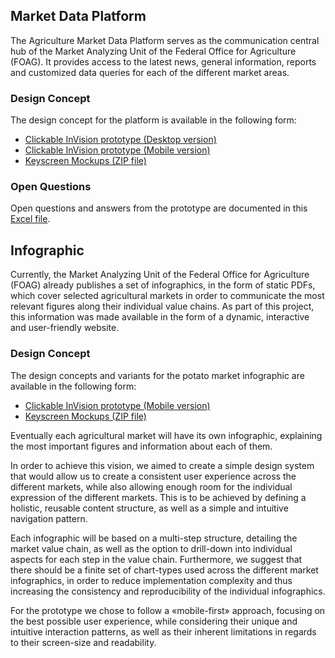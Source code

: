## Market Data Platform

The Agriculture Market Data Platform serves as the communication central hub of the Market Analyzing Unit of the Federal Office for Agriculture (FOAG). It provides access to the latest news, general information, reports and customized data queries for each of the different market areas.

### Design Concept

The design concept for the platform is available in the following form:

- [Clickable InVision prototype (Desktop version)](/invision-prototypes/platform-desktop/index.html)
- [Clickable InVision prototype (Mobile version)](/invision-prototypes/platform-mobile/index.html)
- [Keyscreen Mockups (ZIP file)](/keyscreens/200326_market-data-platform-platform-keyscreens.zip)

### Open Questions

Open questions and answers from the prototype are documented in this [Excel file](/200326_Fragen_Webprototyp_Antworten-IXT.xlsx).

## Infographic

Currently, the Market Analyzing Unit of the Federal Office for Agriculture (FOAG) already publishes a set of infographics, in the form of static PDFs, which cover selected agricultural markets in order to communicate the most relevant figures along their individual value chains.
As part of this project, this information was made available in the form of a dynamic, interactive and user-friendly website.

### Design Concept

The design concepts and variants for the potato market infographic are available in the following form:

- [Clickable InVision prototype (Mobile version)](/invision-prototypes/infographic-mobile/index.html)
- [Keyscreen Mockups (ZIP file)](/keyscreens/200326_market-data-platform-infographic-keyscreens.zip)

Eventually each agricultural market will have its own infographic, explaining the most important figures and information about each of them.

In order to achieve this vision, we aimed to create a simple design system that would allow us to create a consistent user experience across the different markets, while also allowing enough room for the individual expression of the different markets. This is to be achieved by defining a holistic, reusable content structure, as well as a simple and intuitive navigation pattern.

Each infographic will be based on a multi-step structure, detailing the market value chain, as well as the option to drill-down into individual aspects for each step in the value chain. Furthermore, we suggest that there should be a finite set of chart-types used across the different market infographics, in order to reduce implementation complexity and thus increasing the consistency and reproducibility of the individual infographics.

For the prototype we chose to follow a «mobile-first» approach, focusing on the best possible user experience, while considering their unique and intuitive interaction patterns, as well as their inherent limitations in regards to their screen-size and readability.
